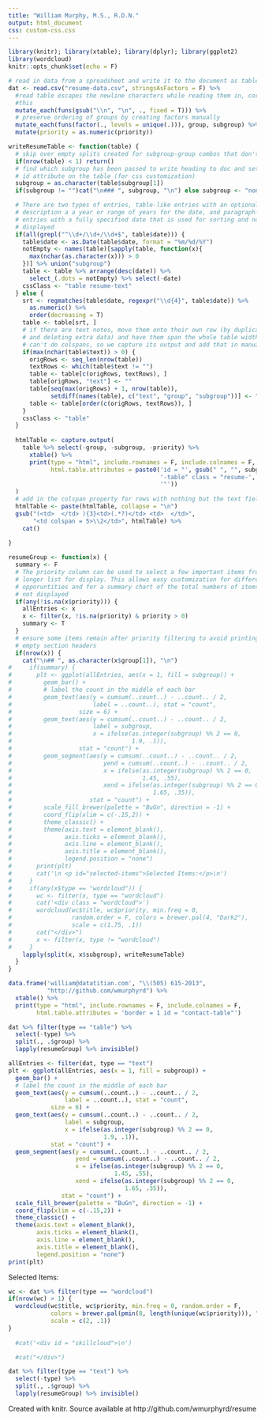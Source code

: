 ```yaml
---
title: "William Murphy, M.S., R.D.N."
output: html_document
css: custom-css.css
---
```


```r
library(knitr); library(xtable); library(dplyr); library(ggplot2)
library(wordcloud)
knitr::opts_chunk$set(echo = F)
```

```r
# read in data from a spreadsheet and write it to the document as tables
dat <- read.csv("resume-data.csv", stringsAsFactors = F) %>%
  #read table escapes the newline characters while reading them in, correct
  #this
  mutate_each(funs(gsub("\\n", "\n", ., fixed = T))) %>%
  # preserve ordering of groups by creating factors manually
  mutate_each(funs(factor(., levels = unique(.))), group, subgroup) %>%
  mutate(priority = as.numeric(priority))

```

```r
writeResumeTable <- function(table) {
  # skip over empty splits created for subgroup-group combos that don't exist
  if(nrow(table) < 1) return()
  # find which subgroup has been passed to write heading to doc and set html
  # id attribute on the table (for css customization)
  subgroup = as.character(table$subgroup[1])
  if(subgroup != "")cat("\n### ", subgroup, "\n") else subgroup <- "none"

  # There are two types of entries, table-like entries with an optional text
  # description a a year or range of years for the date, and paragraph-like
  # entries with a fully specified date that is used for sorting and not
  # displayed
  if(all(grepl("^\\d+/\\d+/\\d+$", table$date))) {
    table$date <- as.Date(table$date, format = "%m/%d/%Y")
    notEmpty <- names(table)[sapply(table, function(x){
      max(nchar(as.character(x))) > 0
    })] %>% union("subgroup")
    table <- table %>% arrange(desc(date)) %>% 
      select_(.dots = notEmpty) %>% select(-date)
    cssClass <- "table resume-text"
  } else {
    srt <- regmatches(table$date, regexpr("\\d{4}", table$date)) %>%
      as.numeric() %>%
      order(decreasing = T)
    table <- table[srt, ]
    # if there are text notes, move them onto their own row (by duplicating rows
    # and deleting extra data) and have them span the whole table width. xtable 
    # can't do colspans, so we capture its output and add that in manually below
    if(max(nchar(table$text)) > 0) {
      origRows <- seq_len(nrow(table))
      textRows <- which(table$text != "")
      table <- table[c(origRows, textRows), ]
      table[origRows, "text"] <- ""
      table[seq(max(origRows) + 1, nrow(table)), 
            setdiff(names(table), c("text", "group", "subgroup"))] <- ""
      table <- table[order(c(origRows, textRows)), ]
    }
    cssClass <- "table"
  }
  
  htmlTable <- capture.output(
    table %>% select(-group, -subgroup, -priority) %>%
      xtable() %>%
      print(type = "html", include.rownames = F, include.colnames = F,
            html.table.attributes = paste0('id = "', gsub(" ", "", subgroup),
                                           '-table" class = "resume-', cssClass,
                                           '"'))
  )
  # add in the colspan property for rows with nothing but the text field
  htmlTable <- paste(htmlTable, collapse = "\n")
  gsub("(<td>  </td> ){3}<td>(.*?)</td> <td>  </td>",
       "<td colspan = 5>\\2</td>", htmlTable) %>% 
    cat()
  
}

resumeGroup <- function(x) {
  summary <- F
  # The priority column can be used to select a few important items from a
  # longer list for display. This allows easy customization for different 
  # opporuntities and for a summary chart of the total numbers of items 
  # not displayed
  if(any(!is.na(x$priority))) {
    allEntries <- x
    x <- filter(x, !is.na(priority) & priority > 0)
    summary <- T
  }
  # ensure some items remain after priority filtering to avoid printing
  # empty section headers
  if(nrow(x)) {
    cat("\n## ", as.character(x$group[1]), "\n")
#     if(summary) {
#       plt <- ggplot(allEntries, aes(x = 1, fill = subgroup)) +
#         geom_bar() + 
#         # label the count in the middle of each bar
#         geom_text(aes(y = cumsum(..count..) - ..count.. / 2, 
#                       label = ..count..), stat = "count",
#                   size = 6) +
#         geom_text(aes(y = cumsum(..count..) - ..count.. / 2,
#                       label = subgroup, 
#                       x = ifelse(as.integer(subgroup) %% 2 == 0, 
#                                  1.9, .1)),
#                   stat = "count") +
#         geom_segment(aes(y = cumsum(..count..) - ..count.. / 2,
#                          yend = cumsum(..count..) - ..count.. / 2,
#                          x = ifelse(as.integer(subgroup) %% 2 == 0, 
#                                     1.45, .55),
#                          xend = ifelse(as.integer(subgroup) %% 2 == 0, 
#                                        1.65, .35)),
#                      stat = "count") +
#         scale_fill_brewer(palette = "BuGn", direction = -1) +
#         coord_flip(xlim = c(-.15,2)) +
#         theme_classic() +
#         theme(axis.text = element_blank(), 
#               axis.ticks = element_blank(),
#               axis.line = element_blank(),
#               axis.title = element_blank(),
#               legend.position = "none")
#       print(plt)
#       cat('\n <p id="selected-items">Selected Items:</p>\n')
#     }
#     if(any(x$type == "wordcloud")) {
#       wc <- filter(x, type == "wordcloud")
#       cat('<div class = "wordcloud">')
#       wordcloud(wc$title, wc$priority, min.freq = 0,
#                 random.order = F, colors = brewer.pal(4, "Dark2"),
#                 scale = c(1.75, .1))
#       cat("</div>")
#       x <- filter(x, type != "wordcloud")
#     }
    lapply(split(x, x$subgroup), writeResumeTable)
  }
}  


```

```r
data.frame('william@datatitian.com', "\\(505) 615-2013",
           "http://github.com/wmurphyrd") %>%
  xtable() %>%
  print(type = "html", include.rownames = F, include.colnames = F,
        html.table.attributes = 'border = 1 id = "contact-table"')

```

```r
dat %>% filter(type == "table") %>%
  select(-type) %>%
  split(., .$group) %>%
  lapply(resumeGroup) %>% invisible()
```

```r
allEntries <- filter(dat, type == "text")
plt <- ggplot(allEntries, aes(x = 1, fill = subgroup)) +
  geom_bar() + 
  # label the count in the middle of each bar
  geom_text(aes(y = cumsum(..count..) - ..count.. / 2, 
                label = ..count..), stat = "count",
            size = 6) +
  geom_text(aes(y = cumsum(..count..) - ..count.. / 2,
                label = subgroup, 
                x = ifelse(as.integer(subgroup) %% 2 == 0, 
                           1.9, .1)),
            stat = "count") +
  geom_segment(aes(y = cumsum(..count..) - ..count.. / 2,
                   yend = cumsum(..count..) - ..count.. / 2,
                   x = ifelse(as.integer(subgroup) %% 2 == 0, 
                              1.45, .55),
                   xend = ifelse(as.integer(subgroup) %% 2 == 0, 
                                 1.65, .35)),
               stat = "count") +
  scale_fill_brewer(palette = "BuGn", direction = -1) +
  coord_flip(xlim = c(-.15,2)) +
  theme_classic() +
  theme(axis.text = element_blank(), 
        axis.ticks = element_blank(),
        axis.line = element_blank(),
        axis.title = element_blank(),
        legend.position = "none")
print(plt)

```

<p id="selected-items">Selected Items:</p>

```r

wc <- dat %>% filter(type == "wordcloud") 
if(nrow(wc) > 1) {
  wordcloud(wc$title, wc$priority, min.freq = 0, random.order = F, 
            colors = brewer.pal(pmin(8, length(unique(wc$priority))), "Dark2"),
            scale = c(2, .1))
}
  
  #cat('<div id = "skillcloud">\n')

  #cat("</div>")
```

```r
dat %>% filter(type == "text") %>%
  select(-type) %>%
  split(., .$group) %>%
  lapply(resumeGroup) %>% invisible()
```


<p id="footer">Created with knitr. Source available at http://github.com/wmurphyrd/resume</p>
